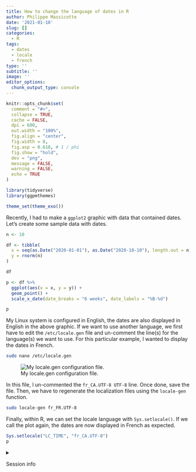 ```yaml
---
title: How to change the language of dates in R
author: Philippe Massicotte
date: '2021-01-10'
slug: []
categories:
  - R
tags:
  - dates
  - locale
  - french
type: ''
subtitle: ''
image: ''
editor_options:
  chunk_output_type: console
---
```


```r
knitr::opts_chunk$set(
  comment = "#>",
  collapse = TRUE,
  cache = FALSE,
  dpi = 600,
  out.width = "100%",
  fig.align = "center",
  fig.width = 8,
  fig.asp = 0.618, # 1 / phi
  fig.show = "hold",
  dev = "png",
  message = FALSE,
  warning = FALSE,
  echo = TRUE
)

library(tidyverse)
library(ggpmthemes)

theme_set(theme_exo())
```

Recently, I had to make a `ggplot2` graphic with data that contained dates. Let's create some sample data with dates.

```r
n <- 10

df <- tibble(
  x = seq(as.Date("2020-01-01"), as.Date("2020-10-10"), length.out = n),
  y = rnorm(n)
)

df

p <- df %>% 
  ggplot(aes(x = x, y = y)) +
  geom_point() +
  scale_x_date(date_breaks = "6 weeks", date_labels = "%B-%d")

p
```

My Linux system is configured in English, the dates are also displayed in English in the above graphic. If we want to use another language, we first have to edit the `/etc/locale.gen` file and un-comment the line(s) for the language(s) we want to use. For this particular example, I wanted to display the dates in French.

``` .bash
sudo nano /etc/locale.gen
```

![My locale.gen configuration file.](index.en_files/locale_gen.png)

In this file, I un-commented the `fr_CA.UTF-8 UTF-8` line. Once done, save the file. Then, we have to regenerate the localization files using the `locale-gen` function.

``` .bash
sudo locale-gen fr_FR.UTF-8
```

Finally, within R, we can set the locale language with `Sys.setlocale()`. If we call the plot again, the dates are now displayed in French as expected.

```r
Sys.setlocale("LC_TIME", "fr_CA.UTF-8")
p
```

<details>

<summary>

Session info

</summary>

```r
## Reproducibility info
options(width = 120)
devtools::session_info()
```

</details>
